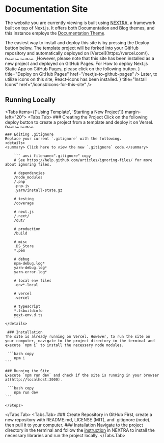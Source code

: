 

# Documentation Site

The website you are currently viewing is built using [NEXTRA](https://nextra.site/), a framework built on top of Next.js. It offers both Documentation and Blog themes, and this instance employs the [Documentation Theme](https://nextra.site/docs).

<Callout>
  The easiest way to install and deploy this site is by pressing the Deploy button below. The template project will be forked into your GitHub repository and automatically deployed on [Vercel](https://vercel.com/).
  <a href="https://vercel.com/new/clone?s=https%3A%2F%2Fgithub.com%2Fshuding%2Fnextra-docs-template&showOptionalTeamCreation=false">
  <Image src="https://vercel.com/button" alt="Deplay button" width="100" height="10"/>
  </a> 
</Callout>
However, please note that this site has been installed as a new project and deployed on GitHub Pages. For How to deploy Next.js Static App on GitHub Pages, please click on the following button.
<Cards>
  <Card icon={<FaBoxOpen size="22"/>} title="Deploy on GitHub Pages" href="/nextjs-to-github-pages" />
</Cards>
Later, to utilize icons on this site, React-icons has been installed.
<Cards>
  <Card icon={<FaIcons size="20"/>} title="Install Icons" href="/icons#icons-for-this-site" />
</Cards>


## Running Locally

<Tabs items={['Using Template', 'Starting a New Project']} margin-left="20">
  <Tabs.Tab>
    <Steps>
      ### Creating the Project
      Click on the following deploy button to create a project from a template and deploy it on Versel. 
      <a href="https://vercel.com/new/clone?s=https%3A%2F%2Fgithub.com%2Fshuding%2Fnextra-docs-template&showOptionalTeamCreation=false">
        <Image src="https://vercel.com/button" alt="Deplay button" width="100" height="10"/>
      </a>

    ### Editing .gitignore
    Replace your current `.gitignore` with the following.
    <details>
    <summary> Click here to view the new `.gitignore` code.</summary>
    
        ``` ansi filename=".gitignore" copy
        # See https://help.github.com/articles/ignoring-files/ for more about ignoring files.

        # dependencies
        /node_modules
        /.pnp
        .pnp.js
        .yarn/install-state.gz

        # testing
        /coverage

        # next.js
        /.next/
        /out/

        # production
        /build

        # misc
        .DS_Store
        *.pem

        # debug
        npm-debug.log*
        yarn-debug.log*
        yarn-error.log*

        # local env files
        .env*.local

        # vercel
        .vercel

        # typescript
        *.tsbuildinfo
        next-env.d.ts
        ```
    </details>

     ### Installation
    The site is already running on Vercel. However, to run the site on your computer, navigate to the project directory in the terminal and execute `npm i` to install the necessary node modules.

     ```bash copy
        npm i
    ```

    ### Running the Site
    Execute `npm run dev` and check if the site is running in your browser at(http://localhost:3000).

     ```bash copy
        npm run dev
    ```

    </Steps>
  </Tabs.Tab>
  <Tabs.Tab>
    <Steps>
    ### Create Repository in GitHub
    First, create a new repository with README.md, LICENSE (MIT), and .gitignore (node), then pull it to your computer.
    ### Installation
      Navigate to the project directory in the terminal and follow the [instruction](https://nextra.site/docs/docs-theme/start#start-as-new-project) in NEXTRA to install the necessary libraries and run the project locally.
    </Steps>
  </Tabs.Tab>
</Tabs>